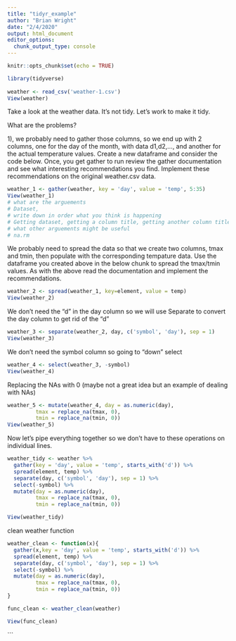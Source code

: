 ```yaml
---
title: "tidyr_example"
author: "Brian Wright"
date: "2/4/2020"
output: html_document
editor_options: 
  chunk_output_type: console
---
```


```r
knitr::opts_chunk$set(echo = TRUE)
```



```r
library(tidyverse)
 
weather <- read_csv('weather-1.csv')
View(weather)
```

Take a look at the weather data. It’s not tidy. Let’s work to make it tidy.

What are the problems?

1), we probably need to gather those columns, so we end up with 2 columns, one for the day of the month, with data d1,d2,…, and another for the actual temperature values. Create a new dataframe and consider the code below. Once, you get gather to run review the gather documentation and see what interesting recommendations you find. Implement these recommendations on the original weather.csv data. 
```r

weather_1 <- gather(weather, key = 'day', value = 'temp', 5:35)
View(weather_1)
# what are the arguements
# Dataset, 
# write down in order what you think is happening
# Getting dataset, getting a column title, getting another column title, then getting what rows to take that data from to put under those new headings
# what other arguements might be useful
# na.rm

```

We probably need to spread the data so that we create two columns, tmax and tmin, then populate with the corresponding tempature data. Use the dataframe you created above in the below chunk to spread the tmax/tmin values. As with the above read the documentation and implement the recommendations. 

```r

weather_2 <- spread(weather_1, key=element, value = temp)
View(weather_2)


```


We don't need the "d" in the day column so we will use Separate to convert the day column to get rid of the "d"
```r

weather_3 <- separate(weather_2, day, c('symbol', 'day'), sep = 1)
View(weather_3)


```

We don't need the symbol column so going to "down" select
```r
weather_4 <- select(weather_3, -symbol)
View(weather_4)

```

Replacing the NAs with 0 (maybe not a great idea but an example of dealing with NAs)

```r

weather_5 <- mutate(weather_4, day = as.numeric(day),
         tmax = replace_na(tmax, 0), 
         tmin = replace_na(tmin, 0))
View(weather_5)

```

Now let's pipe everything together so we don't have to these operations on individual lines. 

```r
weather_tidy <- weather %>% 
  gather(key = 'day', value = 'temp', starts_with('d')) %>% 
  spread(element, temp) %>% 
  separate(day, c('symbol', 'day'), sep = 1) %>% 
  select(-symbol) %>% 
  mutate(day = as.numeric(day),
         tmax = replace_na(tmax, 0), 
         tmin = replace_na(tmin, 0))

View(weather_tidy)
```


clean weather function
```r
weather_clean <- function(x){
  gather(x,key = 'day', value = 'temp', starts_with('d')) %>% 
  spread(element, temp) %>% 
  separate(day, c('symbol', 'day'), sep = 1) %>% 
  select(-symbol) %>% 
  mutate(day = as.numeric(day),
         tmax = replace_na(tmax, 0), 
         tmin = replace_na(tmin, 0))
}

func_clean <- weather_clean(weather)

View(func_clean)
```


```

